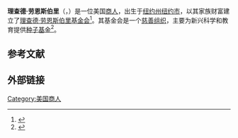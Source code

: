 '''理查德·劳恩斯伯里'''（{{lang-en|Richard Lounsbery}}，{{bd|1882年||1967年|}}）是一位美国[[商人|商人]]，出生于[[纽约州|纽约州]][[纽约市|纽约市]]，以其家族财富建立了[[理查德·劳恩斯伯里基金会|理查德·劳恩斯伯里基金会]]<ref>{{cite web |last1=Seitz |first1=Frederick |title=History |url=https://www.rlounsbery.org/history/default.htm |publisher=Richard Lounsbery Foundation |accessdate=11 August 2019 |archive-date=2003-12-03 |archive-url=https://web.archive.org/web/20031203173814/https://www.rlounsbery.org/history/default.htm |dead-url=no }}</ref>。其基金会是一个[[博愛精神|慈善组织]]，主要为新兴科学和教育提供[[种子基金|种子基金]]<ref name="Ratings">{{cite web | url=http://990s.foundationcenter.org/990pf_pdf_archive/136/136081860/136081860_201612_990PF.pdf | title=Richard Lounsbery Foundation, Inc. | date=12 May 2017 | website=Foundation Center | accessdate=16 November 2017 | archive-date=2020-11-12 | archive-url=https://web.archive.org/web/20201112194015/http://990s.foundationcenter.org/990pf_pdf_archive/136/136081860/136081860_201612_990PF.pdf | dead-url=no }}</ref>。

== 参考文献 ==
{{reflist}}

== 外部链接 ==
{{DEFAULTSORT:Lounsbery, Richard}}
{{US-stub}}

[[Category:美国商人|Category:美国商人]]